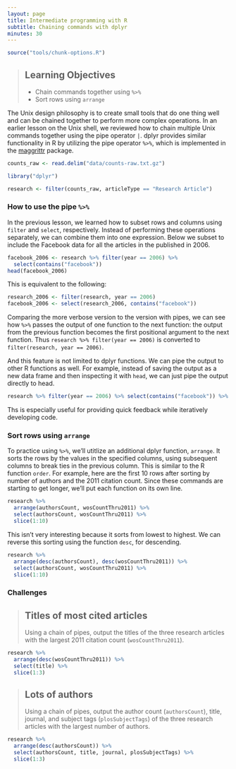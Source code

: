 ```yaml
---
layout: page
title: Intermediate programming with R
subtitle: Chaining commands with dplyr
minutes: 30
---
```


```r
source("tools/chunk-options.R")
```

> ## Learning Objectives {.objectives}
>
> *  Chain commands together using `%>%`
> *  Sort rows using `arrange`

The Unix design philosophy is to create small tools that do one thing well and can be chained together to perform more complex operations.
In an earlier lesson on the Unix shell, we reviewed how to chain multiple Unix commands together using the pipe operator `|`.
dplyr provides similar functionality in R by utilizing the pipe operator `%>%`, which is implemented in the [maggrittr][] package.

[maggrittr]: https://cran.r-project.org/web/packages/magrittr/index.html

```r
counts_raw <- read.delim("data/counts-raw.txt.gz")
```

```r
library("dplyr")
```

```r
research <- filter(counts_raw, articleType == "Research Article")
```

### How to use the pipe `%>%`

In the previous lesson, we learned how to subset rows and columns using `filter` and `select`, respectively.
Instead of performing these operations separately, we can combine them into one expression.
Below we subset to include the Facebook data for all the articles in the published in 2006.

```r
facebook_2006 <- research %>% filter(year == 2006) %>%
  select(contains("facebook"))
head(facebook_2006)
```

This is equivalent to the following:

```r
research_2006 <- filter(research, year == 2006)
facebook_2006 <- select(research_2006, contains("facebook"))
```

Comparing the more verbose version to the version with pipes, we can see how `%>%` passes the output of one function to the next function:
the output from the previous function becomes the first positional argument to the next function.
Thus `research %>% filter(year == 2006)` is converted to `filter(research, year == 2006)`.

And this feature is not limited to dplyr functions.
We can pipe the output to other R functions as well.
For example, instead of saving the output as a new data frame and then inspecting it with `head`, we can just pipe the output directly to head.

```r
research %>% filter(year == 2006) %>% select(contains("facebook")) %>% head
```

Ths is especially useful for providing quick feedback while iteratively developing code.

### Sort rows using `arrange`

To practice using `%>%`, we'll utitlize an additional dplyr function, `arrange`.
It sorts the rows by the values in the specified columns, using subsequent columns to break ties in the previous column.
This is similar to the R function `order`.
For example, here are the first 10 rows after sorting by number of authors and the 2011 citation count.
Since these commands are starting to get longer, we'll put each function on its own line.

```r
research %>%
  arrange(authorsCount, wosCountThru2011) %>%
  select(authorsCount, wosCountThru2011) %>%
  slice(1:10)
```

This isn't very interesting because it sorts from lowest to highest.
We can reverse this sorting using the function `desc`, for descending.

```r
research %>%
  arrange(desc(authorsCount), desc(wosCountThru2011)) %>%
  select(authorsCount, wosCountThru2011) %>%
  slice(1:10)
```

### Challenges

> ## Titles of most cited articles {.challenge}
>
> Using a chain of pipes, output the titles of the three research articles with the largest 2011 citation count (`wosCountThru2011`).

```r
research %>%
  arrange(desc(wosCountThru2011)) %>%
  select(title) %>%
  slice(1:3)
```

> ##  Lots of authors {.challenge}
>
> Using a chain of pipes, output the author count (`authorsCount`), title, journal, and subject tags (`plosSubjectTags`) of the three research articles with the largest number of authors.

```r
research %>%
  arrange(desc(authorsCount)) %>%
  select(authorsCount, title, journal, plosSubjectTags) %>%
  slice(1:3)
```
